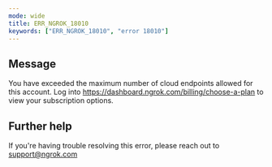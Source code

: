 ```yaml
---
mode: wide
title: ERR_NGROK_18010
keywords: ["ERR_NGROK_18010", "error 18010"]
---
```


## Message

You have exceeded the maximum number of cloud endpoints allowed for this account. Log into https://dashboard.ngrok.com/billing/choose-a-plan to view your subscription options.

## Further help

If you're having trouble resolving this error, please reach out to [support@ngrok.com](mailto:support@ngrok.com?subject=Help%20with%20ERR_NGROK_18010)
